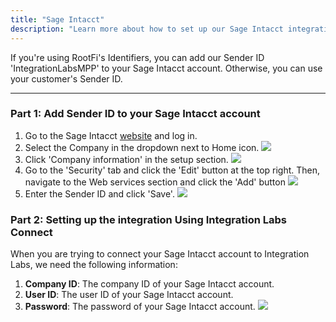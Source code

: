 ```yaml
---
title: "Sage Intacct"
description: "Learn more about how to set up our Sage Intacct integration."
---
```


If you're using RootFi's Identifiers, you can add our Sender ID 'IntegrationLabsMPP' to your Sage Intacct account. Otherwise, you can use your customer's Sender ID.

---

### Part 1: Add Sender ID to your Sage Intacct account

1. Go to the Sage Intacct [website](https://www.intacct.com/ia/acct/login.phtml) and log in.
2. Select the Company in the dropdown next to Home icon.
   ![](/images/sage-intacct/company_information_dropdown.png)
3. Click 'Company information' in the setup section.
   ![](/images/sage-intacct/select_company_information.png)
4. Go to the 'Security' tab and click the 'Edit' button at the top right. Then, navigate to the Web services section and click the 'Add' button
   ![](/images/sage-intacct/add_sender_id.png)
5. Enter the Sender ID and click 'Save'.
   ![](/images/sage-intacct/sender_id_form.png)

### Part 2: Setting up the integration Using Integration Labs Connect

When you are trying to connect your Sage Intacct account to Integration Labs, we need the following information:

1.  **Company ID**: The company ID of your Sage Intacct account.
2.  **User ID**: The user ID of your Sage Intacct account.
3.  **Password**: The password of your Sage Intacct account.
    ![](/images/sage-intacct/sage_intacct_sdk_form.png)
